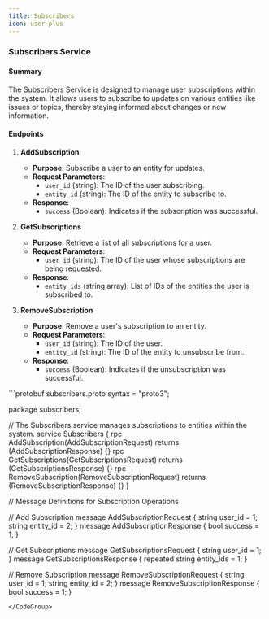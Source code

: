 ```yaml
---
title: Subscribers
icon: user-plus
---
```


### Subscribers Service

#### Summary

The Subscribers Service is designed to manage user subscriptions within the system. It allows users to subscribe to updates on various entities like issues or topics, thereby staying informed about changes or new information.

#### Endpoints

1. **AddSubscription**
    - **Purpose**: Subscribe a user to an entity for updates.
    - **Request Parameters**:
        - `user_id` (string): The ID of the user subscribing.
        - `entity_id` (string): The ID of the entity to subscribe to.
    - **Response**:
        - `success` (Boolean): Indicates if the subscription was successful.

2. **GetSubscriptions**
    - **Purpose**: Retrieve a list of all subscriptions for a user.
    - **Request Parameters**:
        - `user_id` (string): The ID of the user whose subscriptions are being requested.
    - **Response**:
        - `entity_ids` (string array): List of IDs of the entities the user is subscribed to.

3. **RemoveSubscription**
    - **Purpose**: Remove a user's subscription to an entity.
    - **Request Parameters**:
        - `user_id` (string): The ID of the user.
        - `entity_id` (string): The ID of the entity to unsubscribe from.
    - **Response**:
        - `success` (Boolean): Indicates if the unsubscription was successful.


<CodeGroup>
```protobuf subscribers.proto
syntax = "proto3";

package subscribers;

// The Subscribers service manages subscriptions to entities within the system.
service Subscribers {
  rpc AddSubscription(AddSubscriptionRequest) returns (AddSubscriptionResponse) {}
  rpc GetSubscriptions(GetSubscriptionsRequest) returns (GetSubscriptionsResponse) {}
  rpc RemoveSubscription(RemoveSubscriptionRequest) returns (RemoveSubscriptionResponse) {}
}

// Message Definitions for Subscription Operations

// Add Subscription
message AddSubscriptionRequest {
  string user_id = 1;
  string entity_id = 2;
}
message AddSubscriptionResponse {
  bool success = 1;
}

// Get Subscriptions
message GetSubscriptionsRequest {
  string user_id = 1;
}
message GetSubscriptionsResponse {
  repeated string entity_ids = 1;
}

// Remove Subscription
message RemoveSubscriptionRequest {
  string user_id = 1;
  string entity_id = 2;
}
message RemoveSubscriptionResponse {
  bool success = 1;
}
```
</CodeGroup>